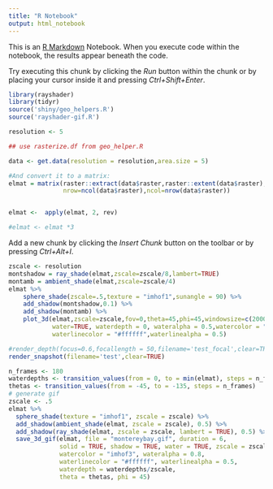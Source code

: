 ```yaml
---
title: "R Notebook"
output: html_notebook
---
```


This is an [R Markdown](http://rmarkdown.rstudio.com) Notebook. When you execute code within the notebook, the results appear beneath the code. 

Try executing this chunk by clicking the *Run* button within the chunk or by placing your cursor inside it and pressing *Ctrl+Shift+Enter*. 



```r
library(rayshader)
library(tidyr)
source('shiny/geo_helpers.R')
source('rayshader-gif.R')

resolution <- 5

## use rasterize.df from geo_helper.R

data <- get.data(resolution = resolution,area.size = 5)

#And convert it to a matrix:
elmat = matrix(raster::extract(data$raster,raster::extent(data$raster),buffer=1000),
               nrow=ncol(data$raster),ncol=nrow(data$raster))


elmat <-  apply(elmat, 2, rev)

#elmat <- elmat *3
```

Add a new chunk by clicking the *Insert Chunk* button on the toolbar or by pressing *Ctrl+Alt+I*.
```r

zscale <- resolution
montshadow = ray_shade(elmat,zscale=zscale/8,lambert=TRUE)
montamb = ambient_shade(elmat,zscale=zscale/4)
elmat %>% 
    sphere_shade(zscale=.5,texture = "imhof1",sunangle = 90) %>% 
    add_shadow(montshadow,0.1) %>%
    add_shadow(montamb) %>%
    plot_3d(elmat,zscale=zscale,fov=0,theta=45,phi=45,windowsize=c(2000,2000),zoom=.5,
            water=TRUE, waterdepth = 0, wateralpha = 0.5,watercolor = "imhof4",
            waterlinecolor = "#ffffff",waterlinealpha = 0.5)

#render_depth(focus=0.6,focallength = 50,filename='test_focal',clear=TRUE)
render_snapshot(filename='test',clear=TRUE)
```

```r
n_frames <- 180
waterdepths <- transition_values(from = 0, to = min(elmat), steps = n_frames) 
thetas <- transition_values(from = -45, to = -135, steps = n_frames)
# generate gif
zscale <- .5
elmat %>% 
  sphere_shade(texture = "imhof1", zscale = zscale) %>%
  add_shadow(ambient_shade(elmat, zscale = zscale), 0.5) %>%
  add_shadow(ray_shade(elmat, zscale = zscale, lambert = TRUE), 0.5) %>%
  save_3d_gif(elmat, file = "montereybay.gif", duration = 6,
              solid = TRUE, shadow = TRUE, water = TRUE, zscale = zscale,
              watercolor = "imhof3", wateralpha = 0.8, 
              waterlinecolor = "#ffffff", waterlinealpha = 0.5,
              waterdepth = waterdepths/zscale, 
              theta = thetas, phi = 45)
```



